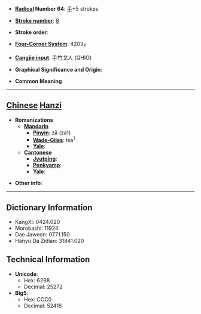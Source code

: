 * '''[[Wiktionary:Chinese radical index| Radical]] Number 64''': [[Wiktionary:Chinese radical index 手|手]]+5 strokes

* '''[[Wiktionary:Chinese total strokes index|Stroke number]]''': [[Wiktionary:Chinese total strokes index 8|8]]

* '''Stroke order''': 

* '''[[Wiktionary:Chinese four corner index|Four-Corner System]]''': 4203<sub>7</sub>

* '''[[Wiktionary:Chinese Cangjie index|Cangjie input]]''': 手竹戈人 (QHIO)

* '''Graphical Significance and Origin''': 

* '''Common Meaning'''

----

== [[Chinese]] [[Hanzi]] ==

* '''Romanizations'''
** '''[[Mandarin]]'''
*** '''[[Pinyin]]''': zā (za1)
*** '''[[Wade-Giles]]''': tsa<sup>1</sup>
*** '''[[Yale]]''': 
** '''[[Cantonese]]'''
*** '''[[Jyutping]]''':
*** '''[[Penkyamp]]''': 
*** '''[[Yale]]''': 

* '''Other info''': 

----

== Dictionary Information ==

* KangXi: 0424.020
* Morobashi: 11924
* Dae Jaweon: 0771.150
* Hanyu Da Zidian: 31841.020

== Technical Information ==

* '''Unicode''':
** Hex: 62B8
** Decimal: 25272
* '''Big5''':
** Hex: CCC0
** Decimal: 52416